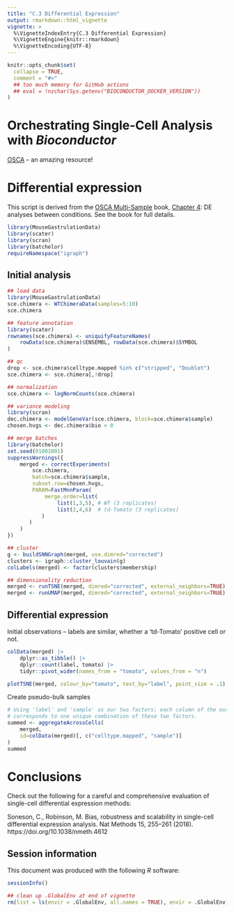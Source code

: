 ```yaml
---
title: "C.3 Differential Expression"
output: rmarkdown::html_vignette
vignette: >
  %\VignetteIndexEntry{C.3 Differential Expression}
  %\VignetteEngine{knitr::rmarkdown}
  %\VignetteEncoding{UTF-8}
---
```


```r
knitr::opts_chunk$set(
  collapse = TRUE,
  comment = "#>"
  ## too much memory for GitHub actions
  ## eval = !nzchar(Sys.getenv("BIOCONDUCTOR_DOCKER_VERSION"))
)
```

# Orchestrating Single-Cell Analysis with _Bioconductor_

[OSCA][] -- an amazing resource!

[OSCA]: https://bioconductor.org/books/OSCA

# Differential expression

This script is derived from the [OSCA Multi-Sample][OSCA-M] book,
[Chapter 4][OSCA-M-4]: DE analyses between conditions. See the book
for full details.

```r
library(MouseGastrulationData)
library(scater)
library(scran)
library(batchelor)
requireNamespace("igraph")
```

## Initial analysis

```r
## load data
library(MouseGastrulationData)
sce.chimera <- WTChimeraData(samples=5:10)
sce.chimera

## feature annotation
library(scater)
rownames(sce.chimera) <- uniquifyFeatureNames(
    rowData(sce.chimera)$ENSEMBL, rowData(sce.chimera)$SYMBOL
)

## qc
drop <- sce.chimera$celltype.mapped %in% c("stripped", "Doublet")
sce.chimera <- sce.chimera[,!drop]

## normalization
sce.chimera <- logNormCounts(sce.chimera)

## variance modeling
library(scran)
dec.chimera <- modelGeneVar(sce.chimera, block=sce.chimera$sample)
chosen.hvgs <- dec.chimera$bio > 0

## merge batches
library(batchelor)
set.seed(01001001)
suppressWarnings({
    merged <- correctExperiments(
        sce.chimera,
        batch=sce.chimera$sample,
        subset.row=chosen.hvgs,
        PARAM=FastMnnParam(
            merge.order=list(
                list(1,3,5), # WT (3 replicates)
                list(2,4,6)  # td-Tomato (3 replicates)
           )
       )
    )
})

## cluster
g <- buildSNNGraph(merged, use.dimred="corrected")
clusters <- igraph::cluster_louvain(g)
colLabels(merged) <- factor(clusters$membership)

## dimensionality reduction
merged <- runTSNE(merged, dimred="corrected", external_neighbors=TRUE)
merged <- runUMAP(merged, dimred="corrected", external_neighbors=TRUE)
```


## Differential expression

Initial observations -- labels are similar, whether a 'td-Tomato'
positive cell or not.

```r
colData(merged) |>
    dplyr::as_tibble() |>
    dplyr::count(label, tomato) |>
    tidyr::pivot_wider(names_from = "tomato", values_from = "n")

plotTSNE(merged, colour_by="tomato", text_by="label", point_size = .1)
```

Create pseudo-bulk samples

```r
# Using 'label' and 'sample' as our two factors; each column of the output
# corresponds to one unique combination of these two factors.
summed <- aggregateAcrossCells(
    merged, 
    id=colData(merged)[, c("celltype.mapped", "sample")]
)
summed
```

[OSCA-M]: https://bioconductor.org/books/OSCA.multisample/
[OSCA-M-4]: https://bioconductor.org/books/release/OSCA.multisample/multi-sample-comparisons.html

# Conclusions

Check out the following for a careful and comprehensive evaluation of
single-cell differential expression methods:

Soneson, C., Robinson, M. Bias, robustness and scalability in
single-cell differential expression analysis. Nat Methods 15, 255–261
(2018). https://doi.org/10.1038/nmeth.4612

## Session information

This document was produced with the following *R* software:

```r
sessionInfo()
```

```r
## clean up .GlobalEnv at end of vignette
rm(list = ls(envir = .GlobalEnv, all.names = TRUE), envir = .GlobalEnv)
```
